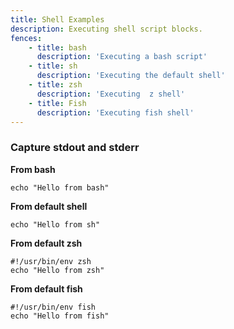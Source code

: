 ```yaml
---
title: Shell Examples
description: Executing shell script blocks.
fences:
    - title: bash
      description: 'Executing a bash script'
    - title: sh
      description: 'Executing the default shell'
    - title: zsh
      description: 'Executing  z shell'
    - title: Fish
      description: 'Executing fish shell'
---
```


### Capture stdout and stderr

**From bash**

```shell bash
echo "Hello from bash"

```


**From default shell**

```shell sh
echo "Hello from sh"

```


**From default zsh**

```shell sh
#!/usr/bin/env zsh
echo "Hello from zsh"
```


**From default fish**

```shell sh
#!/usr/bin/env fish
echo "Hello from fish"

```
